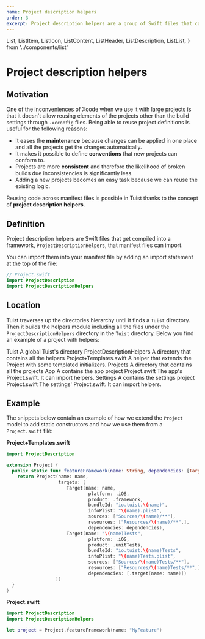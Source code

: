 ```yaml
---
name: Project description helpers
order: 3
excerpt: Project description helpers are a group of Swift files that can be accessed from any project manifest. They are useful to extract common patterns, define project conventions, or simplify the definition of projects.
---
```


  List,
  ListItem,
  ListIcon,
  ListContent,
  ListHeader,
  ListDescription,
  ListList,
} from '../components/list'

# Project description helpers

## Motivation

One of the inconveniences of Xcode when we use it with large projects is that it doesn't allow reusing elements of the projects other than the build settings through `.xcconfig` files. Being able to reuse project definitions is useful for the following reasons:

- It eases the **maintenance** because changes can be applied in one place and all the projects get the changes automatically.
- It makes it possible to define **conventions** that new projects can conform to.
- Projects are more **consistent** and therefore the likelihood of broken builds due inconsistencies is significantly less.
- Adding a new projects becomes an easy task because we can reuse the existing logic.

Reusing code across manifest files is possible in Tuist thanks to the concept of **project description helpers**.

## Definition

Project description helpers are Swift files that get compiled into a framework, `ProjectDescriptionHelpers`, that manifest files can import.

<Message
  info
  title="Structure"
  description="Tuist is not opinionated about the files structure and the content in them so it's up to you to give them a structure that makes sense for your project."
/>

You can import them into your manifest file by adding an import statement at the top of the file:

```swift
// Project.swift
import ProjectDescription
import ProjectDescriptionHelpers
```

## Location

Tuist traverses up the directories hierarchy until it finds a `Tuist` directory. Then it builds the helpers module including all the files under the `ProjectDescriptionHelpers` directory in the `Tuist` directory. Below you find an example of a project with helpers:

<List>
  <ListItem>
    <ListIcon name="folder" />
    <ListContent>
      <ListHeader folder>Tuist</ListHeader>
      <ListDescription>A global Tuist's directory</ListDescription>
      <ListList>
        <ListItem>
          <ListIcon name="folder" />
          <ListContent>
            <ListHeader folder>ProjectDescriptionHelpers</ListHeader>
            <ListDescription>
              A directory that contains all the helpers
            </ListDescription>
            <ListList>
              <ListItem>
                <ListIcon name="swift" />
                <ListContent>
                  <ListHeader>Project+Templates.swift</ListHeader>
                  <ListDescription>
                    A helper that extends the Project with some templated
                    initializers.
                  </ListDescription>
                </ListContent>
              </ListItem>
            </ListList>
          </ListContent>
        </ListItem>
      </ListList>
    </ListContent>
  </ListItem>
  <ListItem>
    <ListIcon name="folder" />
    <ListContent>
      <ListHeader folder>Projects</ListHeader>
      <ListDescription>
        A directory that contains all the projects
      </ListDescription>
      <ListList>
        <ListItem>
          <ListIcon name="folder" />
          <ListContent>
            <ListHeader folder>App</ListHeader>
            <ListDescription>A contains the app project</ListDescription>
            <ListList>
              <ListItem>
                <ListIcon name="swift" />
                <ListContent>
                  <ListHeader>Project.swift</ListHeader>
                  <ListDescription>
                    The app's Project.swift. It can import helpers.
                  </ListDescription>
                </ListContent>
              </ListItem>
            </ListList>
          </ListContent>
        </ListItem>
        <ListItem>
          <ListIcon name="folder" />
          <ListContent>
            <ListHeader folder>Settings</ListHeader>
            <ListDescription>A contains the settings project</ListDescription>
            <ListList>
              <ListItem>
                <ListIcon name="swift" />
                <ListContent>
                  <ListHeader>Project.swift</ListHeader>
                  <ListDescription>
                    The settings' Project.swift. It can import helpers.
                  </ListDescription>
                </ListContent>
              </ListItem>
            </ListList>
          </ListContent>
        </ListItem>
      </ListList>
    </ListContent>
  </ListItem>
</List>

## Example

The snippets below contain an example of how we extend the `Project` model to add static constructors and how we use them from a `Project.swift` file:

**Project+Templates.swift**

```swift
import ProjectDescription

extension Project {
  public static func featureFramework(name: String, dependencies: [TargetDependency] = []) -> Project {
    return Project(name: name,
                   targets: [
                      Target(name: name,
                              platform: .iOS,
                              product: .framework,
                              bundleId: "io.tuist.\(name)",
                              infoPlist: "\(name).plist",
                              sources: ["Sources/\(name)/**"],
                              resources: ["Resources/\(name)/**",],
                              dependencies: dependencies),
                      Target(name: "\(name)Tests",
                              platform: .iOS,
                              product: .unitTests,
                              bundleId: "io.tuist.\(name)Tests",
                              infoPlist: "\(name)Tests.plist",
                              sources: ["Sources/\(name)Tests/**"],
                              resources: ["Resources/\(name)Tests/**",],
                              dependencies: [.target(name: name)])
                  ])
  }
}
```

**Project.swift**

```swift
import ProjectDescription
import ProjectDescriptionHelpers

let project = Project.featureFramework(name: "MyFeature")
```

<Message
  info
  title="Conventions"
  description="Note how through the function we are defining conventions about the name of the targets, the bundle identifier, and the folders structure."
/>
